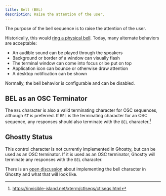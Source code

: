```yaml
---
title: Bell (BEL)
description: Raise the attention of the user.
---
```


<VTSequence sequence="BEL" unimplemented />

The purpose of the bell sequence is to raise the attention
of the user.

Historically, this would
[ring a physical bell](https://en.wikipedia.org/wiki/Bell_character).
Today, many alternate behaviors are acceptable:

- An audible sound can be played through the speakers
- Background or border of a window can visually flash
- The terminal window can come into focus or be put on top
- Application icon can bounce or otherwise draw attention
- A desktop notification can be shown

Normally, the bell behavior is configurable and can be disabled.

## BEL as an OSC Terminator

The `BEL` character is also a valid terminating character for
OSC sequences, although `ST` is preferred. If `BEL` is the
terminating character for an OSC sequence, any responses should
also terminate with the `BEL` character.[^1]

## Ghostty Status

This control character is not currently implemented in Ghostty,
but can be used as an OSC terminator. If it is used as an OSC
terminator, Ghostty will terminate any responses with the
`BEL` character.

There is an [open discussion](https://github.com/ghostty-org/ghostty/discussions/2710)
about implementing the bell character in Ghostty and what
that will look like.

[^1]: https://invisible-island.net/xterm/ctlseqs/ctlseqs.html
